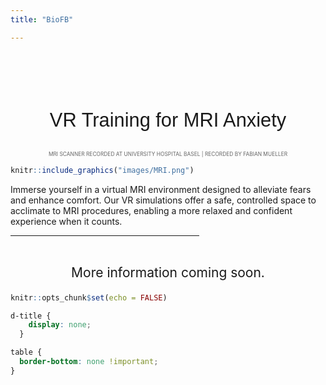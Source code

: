 ```yaml
---
title: "BioFB"

---
```



<div style="text-align: center; padding-top: 2em; font-size: 2.2em; font-family: sans-serif;">

VR Training for MRI Anxiety

</div>

<div style="text-align: center; font-size: 0.6em; color: #666; margin-top: 0.5em; margin-bottom: 1em;"> MRI SCANNER RECORDED AT UNIVERSITY HOSPITAL BASEL | RECORDED BY FABIAN MUELLER </div>



```r
knitr::include_graphics("images/MRI.png")

```

<div style="text-align: justified; font-size: 1em;">
Immerse yourself in a virtual MRI environment designed to alleviate fears and enhance comfort. Our VR simulations offer a safe, controlled space to acclimate to MRI procedures, enabling a more relaxed and confident experience when it counts. 
</div>

<hr style="width:60%;">

<div style="text-align: center; font-size: 1.5em;">
<br>
More information coming soon. 
</div>




```r
knitr::opts_chunk$set(echo = FALSE)
```

```css
d-title {
    display: none;
  }
```


```css
table {
  border-bottom: none !important;
}

```
